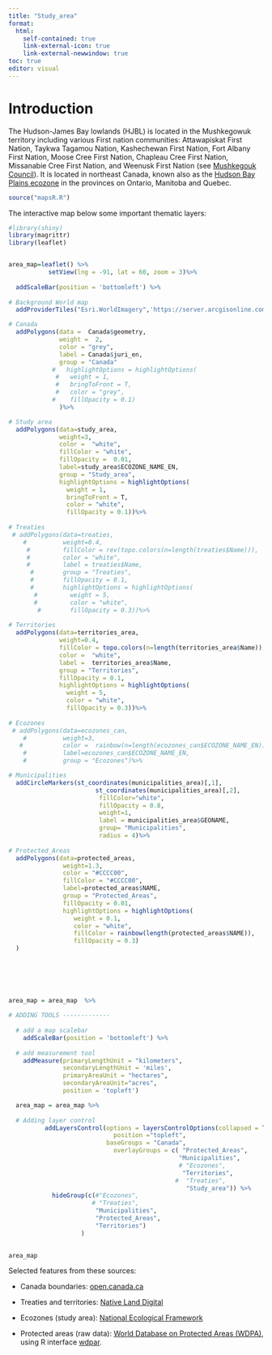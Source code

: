 ```yaml
---
title: "Study_area"
format:
  html:
    self-contained: true
    link-external-icon: true
    link-external-newwindow: true
toc: true
editor: visual
---
```


# Introduction

The Hudson-James Bay lowlands (HJBL) is located in the Mushkegowuk territory including various First nation communities: Attawapiskat First Nation, Taykwa Tagamou Nation, Kashechewan First Nation, Fort Albany First Nation, Moose Cree First Nation, Chapleau Cree First Nation, Missanabie Cree First Nation, and Weenusk First Nation (see [Mushkegouk Council](https://mushkegowuk.ca/)). It is located in northeast Canada, known also as the [Hudson Bay Plains ecozone](http://www.ecozones.ca/english/zone/index.html) in the provinces on Ontario, Manitoba and Quebec.

```r

source("mapsR.R")


```

The interactive map below some important thematic layers:

```r


#library(shiny)
library(magrittr)
library(leaflet)


area_map=leaflet() %>%
           setView(lng = -91, lat = 60, zoom = 3)%>%
   
  addScaleBar(position = 'bottomleft') %>%
  
# Background World map
  addProviderTiles("Esri.WorldImagery",'https://server.arcgisonline.com/ArcGIS/rest/services/World_Imagery/MapServer/tile/{z}/{y}/{x}') %>%

# Canada
  addPolygons(data =  Canada$geometry,
              weight =  2,
              color = "grey",
              label = Canada$juri_en,
              group = "Canada"
            #   highlightOptions = highlightOptions(
             #   weight = 1,
             #   bringToFront = T,
             #   color = "grey",
            #    fillOpacity = 0.1)
              )%>%

# Study area
  addPolygons(data=study_area,
              weight=3,
              color =  "white",
              fillColor = "white",
              fillOpacity =  0.01,
              label=study_area$ECOZONE_NAME_EN,
              group = "Study_area",
              highlightOptions = highlightOptions(
                weight = 1,
                bringToFront = T,
                color = "white",
                fillOpacity = 0.1))%>%
  
# Treaties
 # addPolygons(data=treaties,
    #          weight=0.4,
     #         fillColor = rev(topo.colors(n=length(treaties$Name))),
     #         color = "white",
     #         label = treaties$Name,
      #        group = "Treaties",
      #        fillOpacity = 0.1,
      #        highlightOptions = highlightOptions(
       #         weight = 5,
       #         color = "white",
        #        fillOpacity = 0.3))%>%
  
# Territories
  addPolygons(data=territories_area,
              weight=0.4,
              fillColor = topo.colors(n=length(territories_area$Name)),
              color =  "white",
              label =  territories_area$Name,
              group = "Territories",
              fillOpacity = 0.1,
              highlightOptions = highlightOptions(
                weight = 5,
                color = "white",
                fillOpacity = 0.3))%>%
 
# Ecozones
 # addPolygons(data=ecozones_can,
    #          weight=3,
   #           color =  rainbow(n=length(ecozones_can$ECOZONE_NAME_EN)),
    #          label=ecozones_can$ECOZONE_NAME_EN,
    #          group = "Ecozones")%>%

# Municipalities
  addCircleMarkers(st_coordinates(municipalities_area)[,1],
                        st_coordinates(municipalities_area)[,2],
                         fillColor="white",
                         fillOpacity = 0.8,
                         weight=1,
                         label = municipalities_area$GEONAME,
                         group= "Municipalities",
                         radius = 4)%>%
  
# Protected_Areas
  addPolygons(data=protected_areas,
               weight=1.3,
               color = "#CCCC00",
               fillColor = "#CCCC00",
               label=protected_areas$NAME,
               group = "Protected_Areas",
               fillOpacity = 0.01,
               highlightOptions = highlightOptions(
                  weight = 0.1,
                  color = "white",
                  fillColor = rainbow(length(protected_areas$NAME)),
                  fillOpacity = 0.3)
  )
  
  


  
 
area_map = area_map  %>%
   
# ADDING TOOLS -------------
    
  # add a map scalebar
    addScaleBar(position = 'bottomleft') %>%
              
  # add measurement tool
    addMeasure(primaryLengthUnit = "kilometers",
               secondaryLengthUnit = 'miles',
               primaryAreaUnit = "hectares",
               secondaryAreaUnit="acres",
               position = 'topleft') 

  area_map = area_map %>%
    
  # Adding layer control
          addLayersControl(options = layersControlOptions(collapsed = T),
                             position ="topleft",
                           baseGroups = "Canada",
                             overlayGroups = c( "Protected_Areas",
                                               "Municipalities",
                                               # "Ecozones",
                                                "Territories",
                                              #  "Treaties",
                                                 "Study_area")) %>%
            hideGroup(c(#"Ecozones",
                       # "Treaties",
                        "Municipalities",
                        "Protected_Areas",
                        "Territories")
                    )
          

area_map
```

Selected features from these sources:

-   Canada boundaries: [open.canada.ca](https://open.canada.ca/data/en/dataset/85efc01b-163f-ebba-2378-c43eadfb3b3f/resource/15f721b1-ed0f-4883-80c3-8e3d9bec20d6?inner_span=True)

-   Treaties and territories: [Native Land Digital](https://native-land.ca/)

-   Ecozones (study area): [National Ecological Framework](https://agriculture.canada.ca/atlas/data_donnees/nationalEcologicalFramework/data_donnees/)

-   Protected areas (raw data): [World Database on Protected Areas (WDPA)](https://www.protectedplanet.net/en), using R interface [wdpar](https://cran.r-project.org/web/packages/wdpar/index.html).
